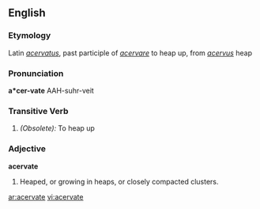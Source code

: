 ==English==

===Etymology===
Latin ''[[acervatus]]'', past participle of ''[[acervare]]'' to heap up, from ''[[acervus]]'' heap

===Pronunciation===
'''a*cer-vate'''
AAH-suhr-veit

===Transitive Verb===
{{en-verb|acervat|ing}}

#''(Obsolete):'' To heap up

===Adjective===
'''acervate'''

# Heaped, or growing in heaps, or closely compacted clusters.

[[ar:acervate]]
[[vi:acervate]]